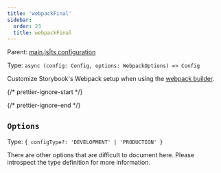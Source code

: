 ```yaml
---
title: 'webpackFinal'
sidebar:
  order: 23
  title: webpackFinal
---
```


Parent: [main.js|ts configuration](./main-config.mdx)

Type: `async (config: Config, options: WebpackOptions) => Config`

Customize Storybook's Webpack setup when using the [webpack builder](../../builders/webpack.mdx).

{/* prettier-ignore-start */}

<CodeSnippets path="main-config-webpack-final.md" />

{/* prettier-ignore-end */}

## `Options`

Type: `{ configType?: 'DEVELOPMENT' | 'PRODUCTION' }`

There are other options that are difficult to document here. Please introspect the type definition for more information.
